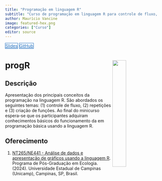 ```yaml
---
title: "Programação em linguagem R"
subtitle: "Curso de programação em linguagem R para controle de fluxo, repetições e funções."
author: Maurício Vancine
image: featured-hex.png
categories: ["Curso"]
editor: source
---
```


<div class="mt-4 d-flex flex-row flex-wrap gap-1 justify-content-left justify-content-sm-start" role="group" aria-label="Links">
  <a href="https://mauriciovancine.github.io/workshop-r-programming/01_slides/slides" class="btn btn-custom text-capitalize" target="_blank"><i class="fas fa-images me-1"></i>Slides</a>
  <a href="https://github.com/mauriciovancine/workshop-r-programming" class="btn btn-custom text-capitalize" target="_blank"><i class="fab fa-github me-1"></i>GitHub</a>
</div>

<style>
  .btn-custom {
    background-color: white;
    border: 1px solid #1c6cbe; /* Borda azul */
    color: #1c6cbe; /* Texto azul */
    transition: background-color 0.3s, color 0.3s;
  }
  .btn-custom:hover {
    background-color: #1c6cbe; /* Cor de fundo azul ao passar o mouse */
    color: white; /* Texto branco */
  }
</style>

# **progR** <img src="featured-hex.png" align="right" width="30%" min-width="120px"/>

## Descrição

Apresentação dos principais conceitos da programação na linguagem R. São abordados os seguintes temas: (1) controle de fluxo, (2) repetições e (3) criação de funções. Ao final do minicurso espera-se que os participantes adquiram conhecimentos básicos do funcionamento da em programação básica usando a linguagem R.

## Oferecimento

1. [NT265/NE441 - Análise de dados e apresentação de gráficos usando a linguagem R](https://www.ib.unicamp.br/pos_ecologia/disciplinas). Programa de Pós-Graduação em Ecologia. (2024). Universidade Estadual de Campinas (Unicamp), Campinas, SP, Brasil.
